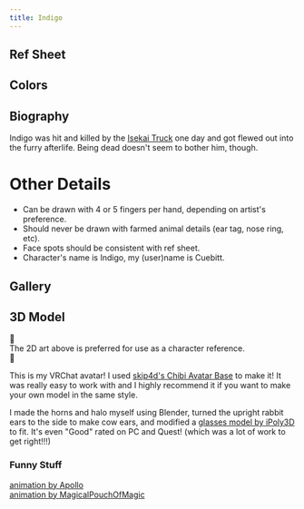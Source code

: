 ```yaml
---
title: Indigo
---
```



## Ref Sheet

<AttributedImage image={refSheet} load="eager" img_format="png" />

## Colors

<div class="w-fit">
    <Card title="Color Swatches" icon="sun">
        <div class="flex flex-row items-start gap-8">
            <ColorSwatches colors={colors.slice(0, 5)} />
            <ColorSwatches colors={colors.slice(5)} />
        </div>
    </Card>
</div>

## Biography

<div class="overflow-auto">
    <span class="float-left size-1/3 !m-2">
<AttributedImage image={gallery[0]} />
</span>

Indigo was hit and killed by the [Isekai Truck](https://en.wikipedia.org/wiki/Truck-kun) one day and got flewed out into the furry afterlife. Being dead doesn't seem to bother him, though.

</div>

# Other Details

- Can be drawn with 4 or 5 fingers per hand, depending on artist's preference.
- Should never be drawn with <span title="I'm vegan and this makes me sad.">farmed animal</span> details (ear tag, nose ring, etc).
- Face spots should be consistent with ref sheet.
- Character's name is Indigo, my (user)name is Cuebitt.

## Gallery

<div class="no-pad">
    <Card title="">
        <Carousel items={gallery} />
    </Card>
</div>

## 3D Model

<div class="not-content flex items-center justify-center gap-2">
    <span class="text-5xl">🚨</span>
    <div class="text-center text-3xl">
        The 2D art above is preferred for use as a character reference.
    </div>
    <span class="text-5xl">🚨</span>
</div>

<div class="not-content flex w-full justify-center">
    <div class="aspect-video w-full">
        <Vimeo id="1030356509" posterQuality="max" params="loop=true" />
    </div>
</div>

This is my VRChat avatar! I used [skip4d's Chibi Avatar Base](https://skip4d.gumroad.com/l/chibi) to make it!
It was really easy to work with and I highly recommend it if you want to make your own model in the same style.

I made the horns and halo myself using Blender, turned the upright rabbit ears to the side to make cow ears,
and modified a [glasses model by iPoly3D](https://poly.pizza/m/Dz9SyIEq7w) to fit. It's even "Good" rated on
PC and Quest! (which was a lot of work to get right!!!)

### Funny Stuff

<div class="grid grid-cols-2 gap-3 not-content">
  <div>
   <div class="aspect-video">
  <Vimeo id="1030354961" />
   </div>
    <a href="https://youtu.be/vLQ_vrqvcyU?si=L_mO6HrdkqbF1V5D" target="_blank" rel="noopener noreferrer">animation by Apollo</a>
  </div>

  <div>
  <div class="aspect-video">
    <Vimeo id="1030355171" />
  </div>
    <a href="https://youtu.be/kfI_l6QlpxI?si=MNgM4VyEgnknfKY8" target="_blank" rel="noopener noreferrer">animation by MagicalPouchOfMagic</a>
  </div>
</div>
